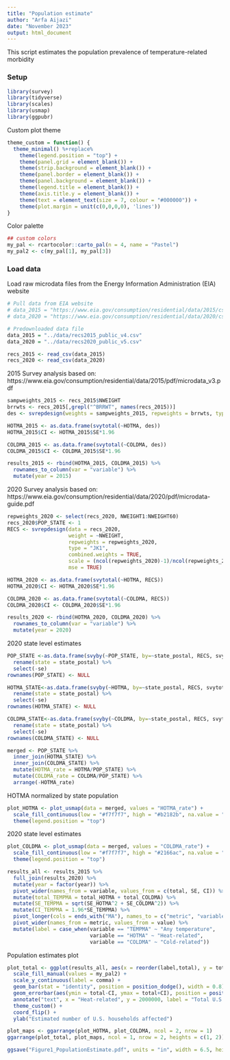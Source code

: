 ```yaml
---
title: "Population estimate"
author: "Arfa Aijazi"
date: "November 2023"
output: html_document
---
```

This script estimates the population prevalence of temperature-related morbidity

### Setup
```r
library(survey)
library(tidyverse)
library(scales)
library(usmap)
library(ggpubr)
```

Custom plot theme
```r
theme_custom = function() {
  theme_minimal() %+replace%
    theme(legend.position = "top") +
    theme(panel.grid = element_blank()) +
    theme(strip.background = element_blank()) +
    theme(panel.border = element_blank()) +
    theme(panel.background = element_blank()) +
    theme(legend.title = element_blank()) +
    theme(axis.title.y = element_blank()) +
    theme(text = element_text(size = 7, colour = "#000000")) +
    theme(plot.margin = unit(c(0,0,0,0), 'lines'))
}
```

Color palette
```r
## custom colors
my_pal <- rcartocolor::carto_pal(n = 4, name = "Pastel")
my_pal2 <- c(my_pal[1], my_pal[3])
```

### Load data
Load raw microdata files from the Energy Information Administration (EIA) website
```r
# Pull data from EIA website
# data_2015 = "https://www.eia.gov/consumption/residential/data/2015/csv/recs2015_public_v4.csv"
# data_2020 = "https://www.eia.gov/consumption/residential/data/2020/csv/recs2020_public_v5.csv"

# Predownloaded data file
data_2015 = "../data/recs2015_public_v4.csv"
data_2020 = "../data/recs2020_public_v5.csv"

recs_2015 <- read_csv(data_2015)
recs_2020 <- read_csv(data_2020)
```

2015 Survey analysis based on: https://www.eia.gov/consumption/residential/data/2015/pdf/microdata_v3.pdf
```r
sampweights_2015 <- recs_2015$NWEIGHT
brrwts <- recs_2015[,grepl("^BRRWT", names(recs_2015))]
des <- svrepdesign(weights = sampweights_2015, repweights = brrwts, type = "Fay", rho = 0.5, mse = TRUE, data = recs_2015)

HOTMA_2015 <- as.data.frame(svytotal(~HOTMA, des))
HOTMA_2015$CI <- HOTMA_2015$SE*1.96

COLDMA_2015 <- as.data.frame(svytotal(~COLDMA, des))
COLDMA_2015$CI <- COLDMA_2015$SE*1.96

results_2015 <- rbind(HOTMA_2015, COLDMA_2015) %>%
  rownames_to_column(var = "variable") %>%
  mutate(year = 2015)

```

2020 Survey analysis based on: https://www.eia.gov/consumption/residential/data/2020/pdf/microdata-guide.pdf
```r
repweights_2020 <- select(recs_2020, NWEIGHT1:NWEIGHT60)
recs_2020$POP_STATE <- 1
RECS <- svrepdesign(data = recs_2020,
                    weight = ~NWEIGHT,
                    repweights = repweights_2020,
                    type = "JK1",
                    combined.weights = TRUE,
                    scale = (ncol(repweights_2020)-1)/ncol(repweights_2020),
                    mse = TRUE)

HOTMA_2020 <- as.data.frame(svytotal(~HOTMA, RECS))
HOTMA_2020$CI <- HOTMA_2020$SE*1.96

COLDMA_2020 <- as.data.frame(svytotal(~COLDMA, RECS))
COLDMA_2020$CI <- COLDMA_2020$SE*1.96

results_2020 <- rbind(HOTMA_2020, COLDMA_2020) %>%
  rownames_to_column(var = "variable") %>%
  mutate(year = 2020)
```

2020 state level estimates
```r
POP_STATE <-as.data.frame(svyby(~POP_STATE, by=~state_postal, RECS, svytotal)) %>%
  rename(state = state_postal) %>%
  select(-se)
rownames(POP_STATE) <- NULL

HOTMA_STATE<-as.data.frame(svyby(~HOTMA, by=~state_postal, RECS, svytotal)) %>%
  rename(state = state_postal) %>%
  select(-se)
rownames(HOTMA_STATE) <- NULL

COLDMA_STATE<-as.data.frame(svyby(~COLDMA, by=~state_postal, RECS, svytotal)) %>%
  rename(state = state_postal) %>%
  select(-se)
rownames(COLDMA_STATE) <- NULL

merged <- POP_STATE %>%
  inner_join(HOTMA_STATE) %>%
  inner_join(COLDMA_STATE) %>%
  mutate(HOTMA_rate = HOTMA/POP_STATE) %>%
  mutate(COLDMA_rate = COLDMA/POP_STATE) %>%
  arrange(-HOTMA_rate)
```

HOTMA normalized by state population
```r
plot_HOTMA <- plot_usmap(data = merged, values = "HOTMA_rate") +
  scale_fill_continuous(low = "#f7f7f7", high = "#b2182b", na.value = "#f7f7f7", label = percent, name = "Heat-related illness prevalence (2020)", limits = c(0, 0.03), breaks = seq(0, 0.03, by = 0.01)) +
  theme(legend.position = "top")
```
2020 state level estimates
```r
plot_COLDMA <- plot_usmap(data = merged, values = "COLDMA_rate") +
  scale_fill_continuous(low = "#f7f7f7", high = "#2166ac", na.value = "#f7f7f7", label = percent, name = "Cold-related illness prevalence (2020)", breaks = seq(0, 0.03, by = 0.01), limits = c(0, 0.03)) +
  theme(legend.position = "top") 
```

```r
results_all <- results_2015 %>%
  full_join(results_2020) %>%
  mutate(year = factor(year)) %>%
  pivot_wider(names_from = variable, values_from = c(total, SE, CI)) %>%
  mutate(total_TEMPMA = total_HOTMA + total_COLDMA) %>%
  mutate(SE_TEMPMA = sqrt(SE_HOTMA^2 + SE_COLDMA^2)) %>%
  mutate(CI_TEMPMA = 1.96*SE_TEMPMA) %>%
  pivot_longer(cols = ends_with("MA"), names_to = c("metric", "variable"), names_sep = "_", values_to = "value") %>%
  pivot_wider(names_from = metric, values_from = value) %>%
  mutate(label = case_when(variable == "TEMPMA" ~ "Any temperature",
                           variable == "HOTMA" ~ "Heat-related",
                           variable == "COLDMA" ~ "Cold-related"))
```

Population estimates plot
```r
plot_total <- ggplot(results_all, aes(x = reorder(label,total), y = total, group = year, fill = year)) +
  scale_fill_manual(values = my_pal2) +
  scale_y_continuous(label = comma) +
  geom_bar(stat = "identity", position = position_dodge(), width = 0.8) +
  geom_errorbar(aes(ymin = total-CI, ymax = total+CI), position = position_dodge(width = 0.8), width = 0.2, colour = "#000000", linewidth = 0.2) +
  annotate("text", x = "Heat-related", y = 2000000, label = "Total U.S. households\n2015: 118.2 million\n2020:123.5 million", size = 2) +
  theme_custom() +
  coord_flip() +
  ylab("Estimated number of U.S. households affected")
```

```r
plot_maps <- ggarrange(plot_HOTMA, plot_COLDMA, ncol = 2, nrow = 1)
ggarrange(plot_total, plot_maps, ncol = 1, nrow = 2, heights = c(1, 2))

ggsave("Figure1_PopulationEstimate.pdf", units = "in", width = 6.5, height = 5)
```

